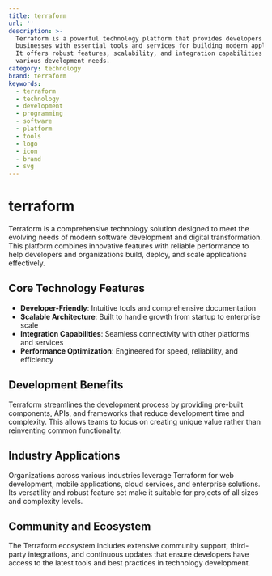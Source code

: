 ```yaml
---
title: terraform
url: ''
description: >-
  Terraform is a powerful technology platform that provides developers and
  businesses with essential tools and services for building modern applications.
  It offers robust features, scalability, and integration capabilities for
  various development needs.
category: technology
brand: terraform
keywords:
  - terraform
  - technology
  - development
  - programming
  - software
  - platform
  - tools
  - logo
  - icon
  - brand
  - svg
---
```


# terraform

Terraform is a comprehensive technology solution designed to meet the evolving needs of modern software development and digital transformation. This platform combines innovative features with reliable performance to help developers and organizations build, deploy, and scale applications effectively.

## Core Technology Features

- **Developer-Friendly**: Intuitive tools and comprehensive documentation
- **Scalable Architecture**: Built to handle growth from startup to enterprise scale
- **Integration Capabilities**: Seamless connectivity with other platforms and services
- **Performance Optimization**: Engineered for speed, reliability, and efficiency

## Development Benefits

Terraform streamlines the development process by providing pre-built components, APIs, and frameworks that reduce development time and complexity. This allows teams to focus on creating unique value rather than reinventing common functionality.

## Industry Applications

Organizations across various industries leverage Terraform for web development, mobile applications, cloud services, and enterprise solutions. Its versatility and robust feature set make it suitable for projects of all sizes and complexity levels.

## Community and Ecosystem

The Terraform ecosystem includes extensive community support, third-party integrations, and continuous updates that ensure developers have access to the latest tools and best practices in technology development.
